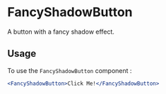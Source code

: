 

<Meta title="Buttons/FancyShadowButton" component={FancyShadowButton} />

# FancyShadowButton

A button with a fancy shadow effect.

## Usage

To use the `FancyShadowButton` component :

```jsx
<FancyShadowButton>Click Me!</FancyShadowButton>

 
